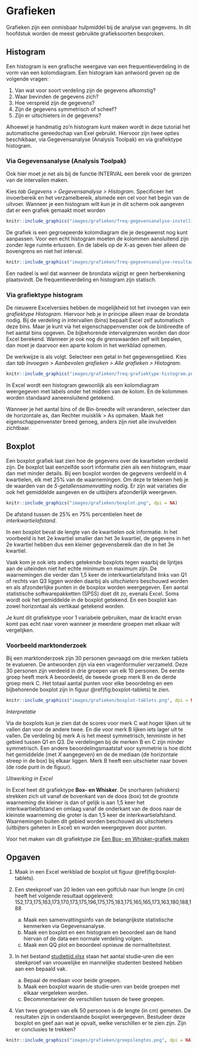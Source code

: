 # Grafieken {#grafieken}

:::{.chapterintro}
Grafieken zijn een onmisbaar hulpmiddel bij de analyse van gegevens. In dit hoofdstuk worden de meest gebruikte grafieksoorten besproken.
:::

## Histogram {#graf-histogram}

Een histogram is een grafische weergave van een frequentieverdeling in de vorm van een kolomdiagram. Een histogram kan antwoord geven op de volgende vragen:

1. Van wat voor soort verdeling zijn de gegevens afkomstig?
1. Waar bevinden de gegevens zich?
1. Hoe verspreid zijn de gegevens?
1. Zijn de gegevens symmetrisch of scheef?
1. Zijn er uitschieters in de gegevens?

Alhoewel je handmatig zo'n histogram kunt maken wordt in deze tutorial het automatische gereedschap van Exel gebruikt. Hiervoor zijn twee opties beschikbaar, via Gegevensanalyse (Analysis Toolpak) en via grafiektype histogram.

### Via Gegevensanalyse (Analysis Toolpak) {.unnumbered}

Ook hier moet je net als bij de functie INTERVAL een bereik voor de grenzen van de intervallen maken.

Kies *tab Gegevens > Gegevensanalyse > Histogram*. Specificeer het invoerbereik en het verzamelbereik, alsmede een cel voor het begin van de uitvoer. Wanneer je een histogram wilt kun je in dit scherm ook aangeven dat er een grafiek gemaakt moet worden

```r
knitr::include_graphics("images/grafieken/freq-gegevensanalyse-instelling.png", dpi = NA)
```

De grafiek is een gegroepeerde kolomdiagram die je desgewenst nog kunt aanpassen. Voor een echt histogram moeten de kolommen aansluitend zijn zonder lege ruimte ertussen. En de labels op de X-as geven hier alleen de bovengrens en niet het interval.

```r
knitr::include_graphics("images/grafieken/freq-gegevensanalyse-resultaat.png", dpi = NA)
```

Een nadeel is wel dat wanneer de brondata wijzigt er geen herberekening plaatsvindt. De frequentieverdeling en histogram zijn statisch.

### Via grafiektype histogram {.unnumbered}

De nieuwere Excelversies hebben de mogelijkheid tot het invoegen van een *grafiektype Histogram*. Hiervoor heb je in principe alleen maar de brondata nodig. Bij de verdeling in intervallen (bins) bepaalt Excel zelf automatisch deze bins. Maar je kunt via het eigenschappenvenster ook de binbreedte of het aantal bins opgeven. De bijbehorende intervalgrenzen worden dan door Excel berekend. Wanneer je ook nog de grenswaarden zelf wilt bepalen, dan moet je daarvoor een aparte kolom in het werkblad opnemen.

De werkwijze is als volgt. Selecteer een getal in het gegevensgebied. Kies dan *tab Invoegen > Aanbevolen grafieken > Alle grafieken > Histogram*.

```r
knitr::include_graphics("images/grafieken/freq-grafiektype-histogram.png", dpi = NA)
```

In Excel wordt een histogram gewoonlijk als een kolomdiagram weergegeven met labels onder het midden van de kolom. En de kolommen worden standaard aaneensluitend getekend.

:::{ .tip}
Wanneer je het aantal bins of de Bin-breedte wilt veranderen, selecteer dan de horizontale as, dan Rechter muisklik > As opmaken. Maak het eigenschappenvenster breed genoeg, anders zijn niet alle invulvelden zichtbaar.
:::

## Boxplot {#graf-boxplot}

Een boxplot grafiek laat zien hoe de gegevens over de kwartielen verdeeld zijn. De boxplot laat eenzelfde soort informatie zien als een histogram, maar dan met minder details. Bij een boxplot worden de gegevens verdeeld in 4 kwartielen, elk met 25% van de waarnemingen. Om deze te tekenen heb je de waarden van de *5-getallensamenvatting* nodig. Er zijn wat variaties die ook het gemiddelde aangeven en de uitbijters afzonderlijk weergeven.

```r
knitr::include_graphics("images/grafieken/boxplot.png", dpi = NA)
```

De afstand tussen de 25% en 75% percentielen heet de *interkwartielafstand*.

In een boxplot bevat de lengte van de kwartielen ook informatie. In het voorbeeld is het 2e kwartiel smaller dan het 3e kwartiel, de gegevens in het 2e kwartiel hebben dus een kleiner gegevensbereik dan die in het 3e kwartiel.

Vaak kom je ook iets anders getekende boxplots tegen waarbij de lijntjes aan de uiteinden niet het echte minimum en maximum zijn. De waarnemingen die verder dan 1,5 keer de interkwartielafstand links van Q1 of rechts van Q3 liggen worden daarbij als *uitschieters* beschouwd worden en als afzonderlijke punten in de boxplox worden weergegeven. Een aantal statistische softwarepakketten (SPSS) doet dit zo, evenals Excel. Soms wordt ook het gemiddelde in de boxplot getekend. En een boxplot kan zowel horizontaal als vertikaal getekend worden.

Je kunt dit grafiektype voor 1 variabele gebruiken, maar de kracht ervan komt pas echt naar voren wanneer je meerdere groepen met elkaar wilt vergelijken.

### Voorbeeld marktonderzoek

Bij een marktonderzoek zijn 30 personen gevraagd om drie merken tablets te evalueren. De antwoorden zijn via een vragenformulier verzameld. Deze 30 personen zijn verdeeld in drie groepen van elk 10 personen. De eerste groep heeft merk A beoordeeld, de tweede groep merk B en de derde groep merk C. Het totaal aantal punten voor elke beoordeling en een bijbehorende boxplot zijn in figuur \@ref(fig:boxplot-tablets) te zien.

```r
knitr::include_graphics("images/grafieken/boxplot-tablets.png", dpi = NA)
```

*Interpretatie*

Via de boxplots kun je zien dat de scores voor merk C wat hoger lijken uit te vallen dan voor de andere twee. En die voor merk B lijken iets lager uit te vallen. De verdeling bij merk A is het meest symmetrisch, tenminste in het gebied tussen Q1 en Q3. De verdelingen bij de merken B en C zijn minder symmetrisch. Een andere beoordelingsmaatstaf voor symmetrie is hoe dicht het gemiddelde (met *X* aangegeven) en de de mediaan (de horizontale streep in de box) bij elkaar liggen. Merk B heeft een uitschieter naar boven (de rode punt in de figuur).

*Uitwerking in Excel*

In Excel heet dit grafiektype **Box- en Whisker**. De snorharen (whiskers) strekken zich uit vanaf de bovenkant van de doos (box) tot de grootste waarneming die kleiner is dan of gelijk is aan 1,5 keer het interkwartielafstand en omlaag vanaf de onderkant van de doos naar de kleinste waarneming die groter is dan 1,5 keer de interkwartielafstand. Waarnemingen buiten dit gebied worden beschouwd als uitschieters (uitbijters geheten in Excel) en worden weergegeven door punten.

Voor het maken van dit grafiektype zie [Een Box- en Whisker-grafiek maken](https://support.microsoft.com/nl-nl/office/een-box-en-whisker-grafiek-maken-62f4219f-db4b-4754-aca8-4743f6190f0d?ui=nl-nl&rs=nl-nl&ad=nl)

## Opgaven {#opg-grafieken}

::: {.sectionexercise}
1. Maak in een Excel werkblad de boxplot uit figuur \@ref(fig:boxplot-tablets).

1. Een steekproef van 20 leden van een golfclub naar hun lengte (in cm) heeft het volgende resultaat opgeleverd: 152,173,175,163,173,170,173,175,196,175,175,183,175,165,165,173,163,180,188,188

    a. Maak een samenvattingsinfo van de belangrijkste statistische kenmerken via Gegevensanalyse.
    b. Maak een boxplot en een histogram en beoordeel aan de hand hiervan of de data een normale verdeling volgen.
    c. Maak een QQ plot en beoordeel opnieuw de normaliteitstest.

1. In het bestand [studietijd.xlsx](data/studietijd.xlsx) staan het aantal studie-uren die een steekproef van vrouwelijke en mannelijke studenten besteed hebben aan een bepaald vak.

    a. Bepaal de mediaan voor beide groepen.
    b. Maak een boxplot waarin de studie-uren van beide groepen met elkaar vergeleken worden.
    c. Becommentarieer de verschillen tussen de twee groepen.

1. Van twee groepen van elk 50 personen is de lengte (in cm) gemeten. De resultaten zijn in onderstaande boxplot weergegeven. Bestudeer deze boxplot en geef aan wat je opvalt, welke verschillen er te zien zijn. Zijn er conclusies te trekken?

```r
knitr::include_graphics("images/grafieken/groepslengtes.png", dpi = NA)
```

:::
